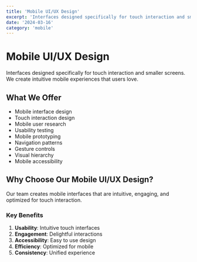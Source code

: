 ```yaml
---
title: 'Mobile UI/UX Design'
excerpt: 'Interfaces designed specifically for touch interaction and smaller screens'
date: '2024-03-16'
category: 'mobile'
---
```


# Mobile UI/UX Design

Interfaces designed specifically for touch interaction and smaller screens. We create intuitive mobile experiences that users love.

## What We Offer

- Mobile interface design
- Touch interaction design
- Mobile user research
- Usability testing
- Mobile prototyping
- Navigation patterns
- Gesture controls
- Visual hierarchy
- Mobile accessibility

## Why Choose Our Mobile UI/UX Design?

Our team creates mobile interfaces that are intuitive, engaging, and optimized for touch interaction.

### Key Benefits

1. **Usability**: Intuitive touch interfaces
2. **Engagement**: Delightful interactions
3. **Accessibility**: Easy to use design
4. **Efficiency**: Optimized for mobile
5. **Consistency**: Unified experience
